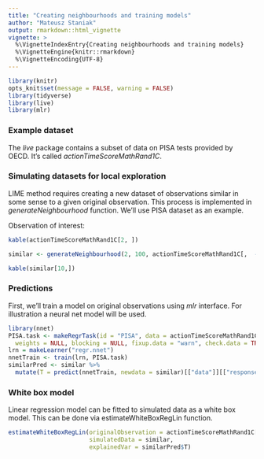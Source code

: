 ```yaml
---
title: "Creating neighbourhoods and training models"
author: "Mateusz Staniak"
output: rmarkdown::html_vignette
vignette: >
  %\VignetteIndexEntry{Creating neighbourhoods and training models}
  %\VignetteEngine{knitr::rmarkdown}
  %\VignetteEncoding{UTF-8}
---
```


```r
library(knitr)
opts_knit$set(message = FALSE, warning = FALSE)
library(tidyverse)
library(live)
library(mlr)
```

### Example dataset

The _live_ package contains a subset of data on PISA tests provided by OECD.
It's called _actionTimeScoreMathRand1C_.

### Simulating datasets for local exploration

LIME method requires creating a new dataset of observations similar in some sense to a given original observation.
This process is implemented in _generateNeighbourhood_ function.
We'll use PISA dataset as an example.

Observation of interest:

```r
kable(actionTimeScoreMathRand1C[2, ])
```

```r
similar <- generateNeighbourhood(2, 100, actionTimeScoreMathRand1C[,  -1])
```

```r
kable(similar[10,])
```

### Predictions

First, we'll train a model on original observations using _mlr_ interface.
For illustration a neural net model will be used.

```r
library(nnet)
PISA.task <- makeRegrTask(id = "PISA", data = actionTimeScoreMathRand1C, target = "T", 
  weights = NULL, blocking = NULL, fixup.data = "warn", check.data = TRUE)
lrn = makeLearner("regr.nnet")
nnetTrain <- train(lrn, PISA.task)
similarPred <- similar %>%
  mutate(T = predict(nnetTrain, newdata = similar)[["data"]][["response"]])
```

### White box model

Linear regression model can be fitted to simulated data as a white box model.
This can be done via estimateWhiteBoxRegLin function.

```r
estimateWhiteBoxRegLin(originalObservation = actionTimeScoreMathRand1C[2, -1],
                       simulatedData = similar,
                       explainedVar = similarPred$T)
```
